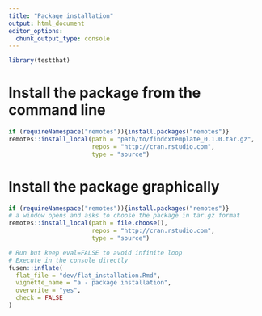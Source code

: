 ```yaml
---
title: "Package installation"
output: html_document
editor_options: 
  chunk_output_type: console
---
```


```r
library(testthat)
```

<!--
 You need to run the 'description' chunk in the '0-dev_history.Rmd' file before continuing your code there.
-->

# Install the package from the command line

```r
if (requireNamespace("remotes")){install.packages("remotes")}
remotes::install_local(path = "path/to/finddxtemplate_0.1.0.tar.gz", 
                       repos = "http://cran.rstudio.com", 
                       type = "source")
```

# Install the package graphically

```r
if (requireNamespace("remotes")){install.packages("remotes")}
# a window opens and asks to choose the package in tar.gz format
remotes::install_local(path = file.choose(), 
                       repos = "http://cran.rstudio.com", 
                       type = "source")
```

```r
# Run but keep eval=FALSE to avoid infinite loop
# Execute in the console directly
fusen::inflate(
  flat_file = "dev/flat_installation.Rmd",
  vignette_name = "a - package installation",
  overwrite = "yes",
  check = FALSE
)
```
